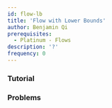 ```yaml
---
id: flow-lb
title: 'Flow with Lower Bounds'
author: Benjamin Qi
prerequisites:
  - Platinum - Flows
description: '?'
frequency: 0
---
```






<Problems problems={problems.hungry} />

### Tutorial

<Resources>
	<Resource
		source="CMU"
		title="Flow Extensions"
		url="https://www.cs.cmu.edu/~ckingsf/bioinfo-lectures/flowext.pdf"
	></Resource>
</Resources>

### Problems

<Problems problems={problems.lower} />
